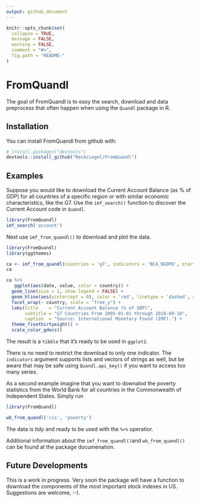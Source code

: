 ```yaml
---
output: github_document
---
```


<!-- README.md is generated from README.Rmd. Please edit that file -->

```r
knitr::opts_chunk$set(
  collapse = TRUE,
  message = FALSE,
  warning = FALSE,
  comment = "#>",
  fig.path = "README-"
)
```

# FromQuandl

The goal of FromQuandl is to easy the search, download and data preprocess that often happen when using the `Quandl` package in R.    

## Installation

You can install FromQuandl from github with:

```r
# install.packages("devtools")
devtools::install_github("Reckziegel/FromQuandl")
```

## Examples

Suppose you would like to download the Current Account Balance (as % of GDP) for all countries of a specific region or with similar economic characteristics, like the G7. Use the `imf_search()` function to discover the Current Account code in `Quandl`. 

```r
library(FromQuandl)
imf_search('account')
```

Next use `imf_from_quandl()` to download and plot the data. 

```r
library(FromQuandl)
library(ggthemes)

ca <- imf_from_quandl(countries = 'g7', indicators = 'BCA_NGDPD', start_date = '2008-01-01')
ca

ca %>% 
   ggplot(aes(date, value, color = country)) + 
  geom_line(size = 1, show.legend = FALSE) + 
  geom_hline(aes(yintercept = 0), color = 'red', linetype = 'dashed', alpha = 0.3) + 
  facet_wrap(~ country, scale = "free_y") + 
  labs(title    = "Current Account Balance (% of GDP)",
       subtitle = "G7 Countries From 2005-01-01 through 2018-09-10",
       caption  = "Source: International Monetary Found (IMF).") + 
  theme_fivethirtyeight() + 
  scale_color_gdocs()

```

The result is a `tibble` that it's ready to be used in `ggplot2`. 

There is no need to restrict the download to only one indicator. The `indicators` argument supports lists and vectors of strings as well, but be aware that may be safe using `Quandl.api_key()` if you want to access too many series.   

As a second example imagine that you want to downalod the poverty statistics from the World Bank for all countries in the Commonwealth of Independent States. Simply run

```r
library(FromQuandl)

wb_from_quandl('cis', 'poverty') 

```

The data is *tidy* and ready to be used with the `%>%` operatior.   

Additional information about the `imf_from_quandl()`and `wb_from_quandl()` can be found at the package documenation.

## Future Developments

This is a work in progress. Very soon the package will have a function to download the components of the most important stock indexes in US. Suggestions are welcome, :-).

